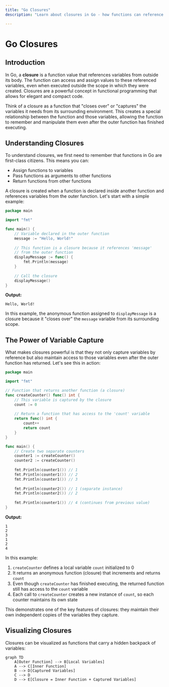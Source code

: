 ```yaml
---
title: "Go Closures"
description: "Learn about closures in Go - how functions can reference variables from outside their body"

---
```


# Go Closures

## Introduction

In Go, a **closure** is a function value that references variables from outside its body. The function can access and assign values to these referenced variables, even when executed outside the scope in which they were created. Closures are a powerful concept in functional programming that allows for elegant and compact code.

Think of a closure as a function that "closes over" or "captures" the variables it needs from its surrounding environment. This creates a special relationship between the function and those variables, allowing the function to remember and manipulate them even after the outer function has finished executing.

## Understanding Closures

To understand closures, we first need to remember that functions in Go are first-class citizens. This means you can:

- Assign functions to variables
- Pass functions as arguments to other functions
- Return functions from other functions

A closure is created when a function is declared inside another function and references variables from the outer function. Let's start with a simple example:

```go
package main

import "fmt"

func main() {
    // Variable declared in the outer function
    message := "Hello, World!"
    
    // This function is a closure because it references 'message'
    // from the outer function
    displayMessage := func() {
        fmt.Println(message)
    }
    
    // Call the closure
    displayMessage()
}
```

**Output:**
```
Hello, World!
```

In this example, the anonymous function assigned to `displayMessage` is a closure because it "closes over" the `message` variable from its surrounding scope.

## The Power of Variable Capture

What makes closures powerful is that they not only capture variables by reference but also maintain access to those variables even after the outer function has returned. Let's see this in action:

```go
package main

import "fmt"

// Function that returns another function (a closure)
func createCounter() func() int {
    // This variable is captured by the closure
    count := 0
    
    // Return a function that has access to the 'count' variable
    return func() int {
        count++
        return count
    }
}

func main() {
    // Create two separate counters
    counter1 := createCounter()
    counter2 := createCounter()
    
    fmt.Println(counter1()) // 1
    fmt.Println(counter1()) // 2
    fmt.Println(counter1()) // 3
    
    fmt.Println(counter2()) // 1 (separate instance)
    fmt.Println(counter2()) // 2
    
    fmt.Println(counter1()) // 4 (continues from previous value)
}
```

**Output:**
```
1
2
3
1
2
4
```

In this example:

1. `createCounter` defines a local variable `count` initialized to 0
2. It returns an anonymous function (closure) that increments and returns `count`
3. Even though `createCounter` has finished executing, the returned function still has access to the `count` variable
4. Each call to `createCounter` creates a new instance of `count`, so each counter maintains its own state

This demonstrates one of the key features of closures: they maintain their own independent copies of the variables they capture.

## Visualizing Closures

Closures can be visualized as functions that carry a hidden backpack of variables:

```mermaid
graph TD
    A[Outer Function] --> B[Local Variables]
    A --> C[Inner Function]
    B --> D[Captured Variables]
    C --> D
    D --> E[Closure = Inner Function + Captured Variables]
```
